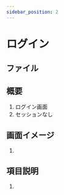 ```yaml
---
sidebar_position: 2
---
```


# ログイン
## ファイル
<!-- 1. frontend/src/routes/[login.svelte](../../../../frontend/src/routes/login.svelte) -->

## 概要
1. ログイン画面
1. セッションなし

## 画面イメージ
1. <TBD/>

## 項目説明
1. <TBD/>
